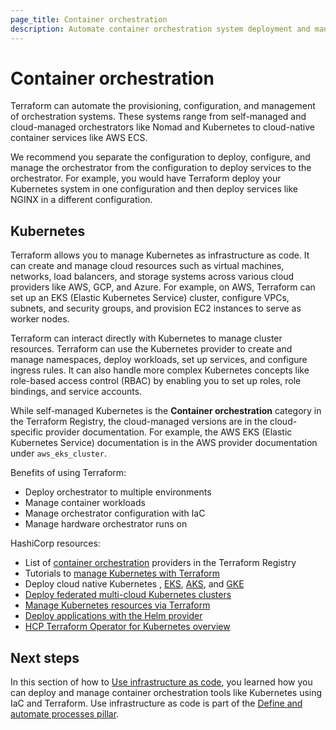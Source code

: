 ```yaml
---
page_title: Container orchestration
description: Automate container orchestration system deployment and management using infrastructure as code for consistent multi-environment provisioning.
---
```


# Container orchestration

Terraform can automate the provisioning, configuration, and management of orchestration systems. These systems range from self-managed and cloud-managed orchestrators like Nomad and Kubernetes to cloud-native container services like AWS ECS.

We recommend you separate the configuration to deploy, configure, and manage the orchestrator from the configuration to deploy services to the orchestrator. For example, you would have Terraform deploy your Kubernetes system in one configuration and then deploy services like NGINX in a different configuration.

## Kubernetes 

Terraform allows you to manage Kubernetes as infrastructure as code.  It can create and manage cloud resources such as virtual machines, networks, load balancers, and storage systems across various cloud providers like AWS, GCP, and Azure. For example, on AWS, Terraform can set up an EKS (Elastic Kubernetes Service) cluster, configure VPCs, subnets, and security groups, and provision EC2 instances to serve as worker nodes. 

Terraform can interact directly with Kubernetes to manage cluster resources. Terraform can use the Kubernetes provider to create and manage namespaces, deploy workloads, set up services, and configure ingress rules. It can also handle more complex Kubernetes concepts like role-based access control (RBAC) by enabling you to set up roles, role bindings, and service accounts.

While self-managed Kubernetes is the **Container orchestration** category in the Terraform Registry, the cloud-managed versions are in the cloud-specific provider documentation. For example, the AWS EKS (Elastic Kubernetes Service) documentation is in the AWS provider documentation under `aws_eks_cluster`.

Benefits of using Terraform:
- Deploy orchestrator to multiple environments
- Manage container workloads
- Manage orchestrator configuration with IaC
- Manage hardware orchestrator runs on

HashiCorp resources:
- List of [container orchestration](https://registry.terraform.io/browse/providers?category=container-orchestration) providers in the Terraform Registry
- Tutorials to [manage Kubernetes with Terraform](/terraform/tutorials/kubernetes)
- Deploy cloud native Kubernetes , [EKS](/terraform/tutorials/kubernetes/eks), [AKS](/terraform/tutorials/kubernetes/aks), and [GKE](/terraform/tutorials/kubernetes/gke)
- [Deploy federated multi-cloud Kubernetes clusters](/terraform/tutorials/kubernetes/multicloud-kubernetes)
- [Manage Kubernetes resources via Terraform](/terraform/tutorials/kubernetes/kubernetes-provider)
- [Deploy applications with the Helm provider](/terraform/tutorials/kubernetes/helm-provider)
- [HCP Terraform Operator for Kubernetes overview](/terraform/cloud-docs/integrations/kubernetes)

## Next steps

In this section of how to [Use infrastructure as code](/well-architected-framework/define-and-automate-processes#use-infrastructure-as-code), you learned how you can deploy and manage container orchestration tools like Kubernetes using IaC and Terraform. Use infrastructure as code is part of the [Define and automate processes pillar](/well-architected-framework/define-and-automate-processes).